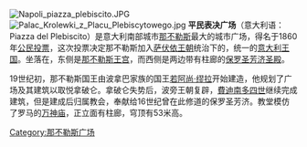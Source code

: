 [[File:Napoli_piazza_plebiscito.JPG|thumb]]
[[File:Palac_Krolewki_z_Placu_Plebiscytowego.jpg|thumb]]
'''平民表决广场'''（意大利语：Piazza del Plebiscito）是意大利南部城市[[那不勒斯|那不勒斯]]最大的城市广场，得名于1860年[[公民投票|公民投票]]，这次投票决定那不勒斯加入[[萨伏依王朝|萨伏依王朝]]统治下的，统一的[[意大利统一|意大利王国]]。坐落在{{coord|40|50|9|N|14|14|55|E|region:IT_type:landmark|display=inline,title}}，东侧是[[那不勒斯王宫|那不勒斯王宫]]，而西侧是两边带有柱廊的[[保罗圣芳济圣殿|保罗圣芳济圣殿]]。

19世纪初，那不勒斯国王由波拿巴家族的国王[[若阿尚·缪拉|若阿尚·缪拉]]开始建造，他规划了广场及其建筑以取悦拿破仑。拿破仑失势后，波旁王朝复辟，[[費迪南多一世_(兩西西里)|費迪南多四世]]继续完成建筑，但是建成后归属教会，奉献给16世纪曾在此修道的保罗圣芳济。教堂模仿了罗马的[[万神庙|万神庙]]，正立面有柱廊，穹顶有53米高。

[[Category:那不勒斯广场|Category:那不勒斯广场]]